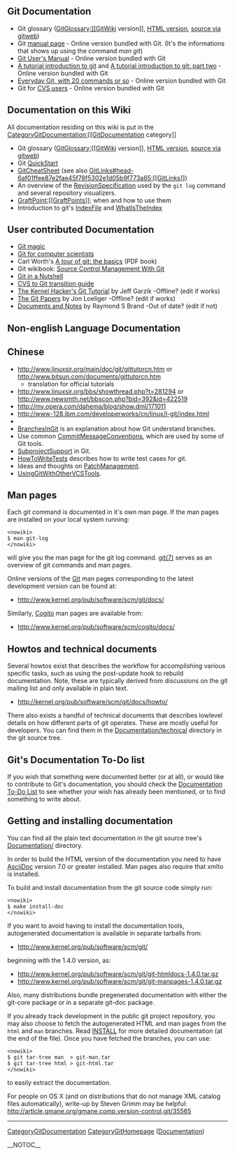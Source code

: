 == Git Documentation ==
* Git glossary ([[GitGlossary:[[GitWiki]] version]], [http://www.kernel.org/pub/software/scm/git/docs/glossary.html HTML version], [http://www.kernel.org/git/?p=git/git.git;a=blob;hb=HEAD;f=Documentation/glossary.txt source via gitweb])
* Git [http://www.kernel.org/pub/software/scm/git/docs manual page] - Online version bundled with Git. (It's the informations that shows up using the command <i>man git</i>)
* [http://www.kernel.org/pub/software/scm/git/docs/user-manual.html Git User's Manual] - Online version bundled with Git
* [http://www.kernel.org/pub/software/scm/git/docs/tutorial.html A tutorial introduction to git] and [http://www.kernel.org/pub/software/scm/git/docs/tutorial-2.html A tutorial introduction to git: part two] - Online version bundled with Git
* [http://www.kernel.org/pub/software/scm/git/docs/everyday.html Everyday Git, with 20 commands or so] - Online version bundled with Git
* Git for [http://www.kernel.org/pub/software/scm/git/docs/cvs-migration.html CVS users] - Online version bundled with Git
== Documentation on this Wiki ==
All documentation residing on this wiki is put in the [[CategoryGitDocumentation:[[GitDocumentation]] category]]

* Git glossary ([[GitGlossary:[[GitWiki]] version]], [http://www.kernel.org/pub/software/scm/git/docs/glossary.html HTML version], [http://www.kernel.org/git/?p=git/git.git;a=blob;hb=HEAD;f=Documentation/glossary.txt source via gitweb])
* Git [[QuickStart]]
* [[GitCheatSheet]] (see also [[GitLinks#head-6af01ffee87e2fae45f78f5302e1d05b9f773a65:[[GitLinks]]]])
* An overview of the [[RevisionSpecification]] used by the <code><nowiki>git log</nowiki></code> command and several repository visualizers.
* [[GraftPoint:[[GraftPoints]]]]; when and how to use them
* Introduction to git's [[IndexFile]] and [[WhatIsTheIndex]]
== User contributed Documentation ==
* [http://www-cs-students.stanford.edu/~blynn/gitmagic/ Git magic]
* [http://eagain.net/articles/git-for-computer-scientists/ Git for computer scientists]
* Carl Worth's [http://git-users.googlegroups.com/web/gitbasic.pdf?gda=vTVP7z0AAACRcUWZoNoqHn0MmsB4ogNRG1-Ifi4K28KdwtNliqLAWGG1qiJ7UbTIup-M2XPURDT86Y2dpGqz5OGwRQhHT1rr A tour of git: the basics] (PDF book)
* Git wikibook: [http://en.wikibooks.org/wiki/Source_Control_Management_With_Git Source Control Management With Git]
* [http://jonas.iki.fi/git_guides/HTML/git_guide Git in a Nutshell]
* [http://jonas.iki.fi/git_guides/HTML/CVS2git CVS to Git transition guide]
* [http://linux.yyz.us/git-howto.html The Kernel Hacker's Git Tutorial] by Jeff Garzik -Offline? (edit if works)
* [http://www.jdl.com The Git Papers] by Jon Loeliger -Offline? (edit if works)
* [http://git.rsbx.net/ Documents and Notes] by Raymond S Brand -Out of date? (edit if not)
== Non-english Language Documentation ==
== Chinese ==
* http://www.linuxsir.org/main/doc/git/gittutorcn.htm or http://www.bitsun.com/documents/gittutorcn.htm
** translation for official tutorials
* http://www.linuxsir.org/bbs/showthread.php?t=281294 or http://www.newsmth.net/bbscon.php?bid=392&id=422519
* http://my.opera.com/dahema/blog/show.dml/171011
* http://www-128.ibm.com/developerworks/cn/linux/l-git/index.html
* 
* [[BranchesInGit]] is an explanation about how Git understand branches.
* Use common [[CommitMessageConventions]], which are used by some of Git tools.
* [[SubprojectSupport]] in Git.
* [[HowToWriteTests]] describes how to write test cases for git.
* Ideas and thoughts on [[PatchManagement]].
* [[UsingGitWithOtherVCSTools]].
== Man pages ==
Each git command is documented in it's own man page. If the man pages are installed on your local system running:

<pre><nowiki>
$ man git-log
</nowiki></pre>
will give you the man page for the git log command. [http://www.kernel.org/pub/software/scm/git/docs/git.html git(7)] serves as an overview of git commands and man pages.

Online versions of the [[Git]] man pages corresponding to the latest development version can be found at:

* http://www.kernel.org/pub/software/scm/git/docs/
Similarly, [[Cogito]] man pages are available from:

* http://www.kernel.org/pub/software/scm/cogito/docs/
== Howtos and technical documents ==
Several howtos exist that describes the workflow for accomplishing various specific tasks, such as using the post-update hook to rebuild documentation. Note, these are typically derived from discussions on the git mailing list and only available in plain text.

* http://kernel.org/pub/software/scm/git/docs/howto/
There also exists a handful of technical documents that describes lowlevel details on how different parts of git operates. These are mostly useful for developers. You can find them in the [http://repo.or.cz/w/git.git?a=tree;f=Documentation/technical;hb=HEAD Documentation/technical] directory in the git source tree.

== Git's Documentation To-Do list ==
If you wish that something were documented better (or at all), or would like to contribute to Git's documentation, you should check the [[Documentation To-Do List]] to see whether your wish has already been mentioned, or to find something to write about.

== Getting and installing documentation ==
You can find all the plain text documentation in the git source tree's [http://www.kernel.org/git/?p=git/git.git;a=tree;f=Documentation Documentation/] directory.

In order to build the HTML version of the documentation you need to have [[AsciiDoc]] version 7.0 or greater installed. Man pages also require that xmlto is installed.

To build and install documentation from the git source code simply run:

<pre><nowiki>
$ make install-doc
</nowiki></pre>
If you want to avoid having to install the documentation tools, autogenerated documentation is available in separate tarballs from:

* http://www.kernel.org/pub/software/scm/git/
beginning with the 1.4.0 version, as:

* http://www.kernel.org/pub/software/scm/git/git-htmldocs-1.4.0.tar.gz
* http://www.kernel.org/pub/software/scm/git/git-manpages-1.4.0.tar.gz
Also, many distributions bundle pregenerated documentation with either the git-core package or in a separate git-doc package.

If you already track development in the public git project repository, you may also choose to fetch the autogenerated HTML and man pages from the <code><nowiki>html</nowiki></code> and <code><nowiki>man</nowiki></code> branches. Read [http://www.kernel.org/git/?p=git/git.git;a=blob;hb=HEAD;f=INSTALL INSTALL] for more detailed documentation (at the end of the file). Once you have fetched the branches, you can use:

<pre><nowiki>
$ git tar-tree man  > git-man.tar
$ git tar-tree html > git-html.tar
</nowiki></pre>
to easily extract the documentation.

For people on OS X (and on distributions that do not manage XML catalog files automatically), write-up by Steven Grimm may be helpful: http://article.gmane.org/gmane.comp.version-control.git/35565

----
[[CategoryGitDocumentation]] [[CategoryGitHomepage]] ([http://git.or.cz/#documentation Documentation])

__NOTOC__